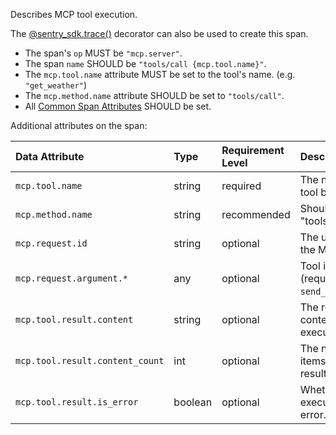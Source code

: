 Describes MCP tool execution.

The [@sentry_sdk.trace()](/platforms/python/tracing/instrumentation/custom-instrumentation/#span-templates) decorator can also be used to create this span.

- The span's `op` MUST be `"mcp.server"`.
- The span `name` SHOULD be `"tools/call {mcp.tool.name}"`.
- The `mcp.tool.name` attribute MUST be set to the tool's name. (e.g. `"get_weather"`)
- The `mcp.method.name` attribute SHOULD be set to `"tools/call"`.
- All [Common Span Attributes](#common-span-attributes) SHOULD be set.

Additional attributes on the span:

| Data Attribute                  | Type    | Requirement Level | Description                                              | Example                                           |
| :------------------------------ | :------ | :---------------- | :------------------------------------------------------- | :------------------------------------------------ |
| `mcp.tool.name`                 | string  | required          | The name of the MCP tool being called.                   | `"get_weather"`                                   |
| `mcp.method.name`               | string  | recommended       | Should be set to "tools/call".                           | `"tools/call"`                                    |
| `mcp.request.id`                | string  | optional          | The unique identifier for the MCP request.               | `"req_123abc"`                                    |
| `mcp.request.argument.*`        | any     | optional          | Tool input arguments (requires `send_default_pii=True`). | `"San Francisco"` for `mcp.request.argument.city` |
| `mcp.tool.result.content`       | string  | optional          | The result/output content from the tool execution.       | `"The weather is sunny"`                          |
| `mcp.tool.result.content_count` | int     | optional          | The number of items/keys in the tool result.             | `5`                                               |
| `mcp.tool.result.is_error`      | boolean | optional          | Whether the tool execution resulted in an error.         | `True`                                            |
